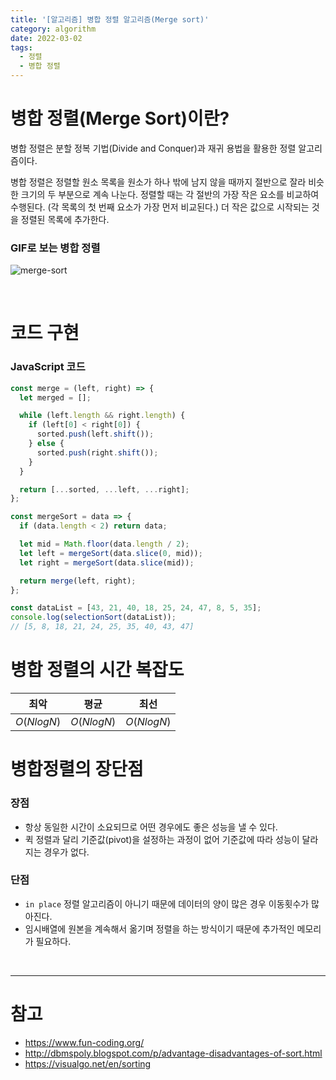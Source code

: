 ```yaml
---
title: '[알고리즘] 병합 정렬 알고리즘(Merge sort)'
category: algorithm
date: 2022-03-02
tags:
  - 정렬
  - 병합 정렬
---
```


# 병합 정렬(Merge Sort)이란?

병합 정렬은 분할 정복 기법(Divide and Conquer)과 재귀 용법을 활용한 정렬 알고리즘이다.

병합 정렬은 정렬할 원소 목록을 원소가 하나 밖에 남지 않을 때까지 절반으로 잘라 비슷한 크기의 두 부분으로 계속 나눈다. 정렬할 때는 각 절반의 가장 작은 요소를 비교하여 수행된다. (각 목록의 첫 번째 요소가 가장 먼저 비교된다.) 더 작은 값으로 시작되는 것을 정렬된 목록에 추가한다.

### GIF로 보는 병합 정렬

![merge-sort](./image/merge-sort.gif)

<br />

# 코드 구현

### JavaScript 코드

```jsx
const merge = (left, right) => {
  let merged = [];

  while (left.length && right.length) {
    if (left[0] < right[0]) {
      sorted.push(left.shift());
    } else {
      sorted.push(right.shift());
    }
  }

  return [...sorted, ...left, ...right];
};

const mergeSort = data => {
  if (data.length < 2) return data;

  let mid = Math.floor(data.length / 2);
  let left = mergeSort(data.slice(0, mid));
  let right = mergeSort(data.slice(mid));

  return merge(left, right);
};

const dataList = [43, 21, 40, 18, 25, 24, 47, 8, 5, 35];
console.log(selectionSort(dataList));
// [5, 8, 18, 21, 24, 25, 35, 40, 43, 47]
```

# 병합 정렬의 시간 복잡도

| 최악       | 평균       | 최선       |
| ---------- | ---------- | ---------- |
| $O(NlogN)$ | $O(NlogN)$ | $O(NlogN)$ |

# 병합정렬의 장단점

### 장점

- 항상 동일한 시간이 소요되므로 어떤 경우에도 좋은 성능을 낼 수 있다.
- 퀵 정렬과 달리 기준값(pivot)을 설정하는 과정이 없어 기준값에 따라 성능이 달라지는 경우가 없다.

### 단점

- `in place` 정렬 알고리즘이 아니기 때문에 데이터의 양이 많은 경우 이동횟수가 많아진다.
- 임시배열에 원본을 계속해서 옮기며 정렬을 하는 방식이기 때문에 추가적인 메모리가 필요하다.

<br />

---

# 참고

- https://www.fun-coding.org/
- http://dbmspoly.blogspot.com/p/advantage-disadvantages-of-sort.html
- https://visualgo.net/en/sorting
